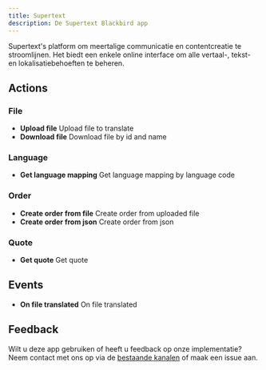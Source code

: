 ```yaml
---
title: Supertext
description: De Supertext Blackbird app
---
```


<LinkCard title="View on Github" target="_blank" href="https://github.com/bb-io/Supertext" icon="github" />

Supertext's platform om meertalige communicatie en contentcreatie te stroomlijnen. Het biedt een enkele online interface om alle vertaal-, tekst- en lokalisatiebehoeften te beheren.

## Actions

### File
- **Upload file** Upload file to translate
- **Download file** Download file by id and name

### Language
- **Get language mapping** Get language mapping by language code

### Order
- **Create order from file** Create order from uploaded file
- **Create order from json** Create order from json

### Quote
- **Get quote** Get quote

## Events
- **On file translated** On file translated

## Feedback

Wilt u deze app gebruiken of heeft u feedback op onze implementatie? Neem contact met ons op via de [bestaande kanalen](https://www.blackbird.io/) of maak een issue aan.
